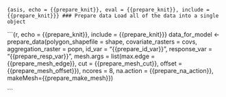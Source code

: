 ```{asis, echo = {{prepare_knit}}, eval = {{prepare_knit}}, include = {{prepare_knit}}}
### Prepare data
Load all of the data into a single object
```

```{r, echo = {{prepare_knit}}, include = {{prepare_knit}}}
data_for_model <- prepare_data(polygon_shapefile = shape, 
                               covariate_rasters = covs, 
                               aggregation_raster = popn,
                               id_var = "{{prepare_id_var}}",
                               response_var = "{{prepare_resp_var}}",
                               mesh.args = list(max.edge = {{prepare_mesh_edge}}, 
                                                cut = {{prepare_mesh_cut}}, 
                                                offset = {{prepare_mesh_offset}}),
                               ncores = 8,
                               na.action = {{prepare_na_action}},
                               makeMesh={{prepare_make_mesh}})

```
